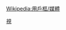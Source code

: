 {{Userbox
  |border-c=black
  |border-s=1
  |id=[[File:TV_Tokyo_logo_20110629.svg|80px]]
  |id-c=White
  |id-fc=#FFFFFF
  |id-s=10
  |info=這個用戶喜歡觀賞'''[[東京電視台]]'''
  |info-c=#E60000
  |info-fc=White
  |info-s=9
}}<includeonly>[[Category:喜歡觀賞東京電視台的維基人|{{PAGENAME}}]]</includeonly><noinclude>
[[Category:媒體用戶框模板|視]]
</noinclude><noinclude>{{Clear}}[[Wikipedia:用戶框/媒體]]</noinclude>